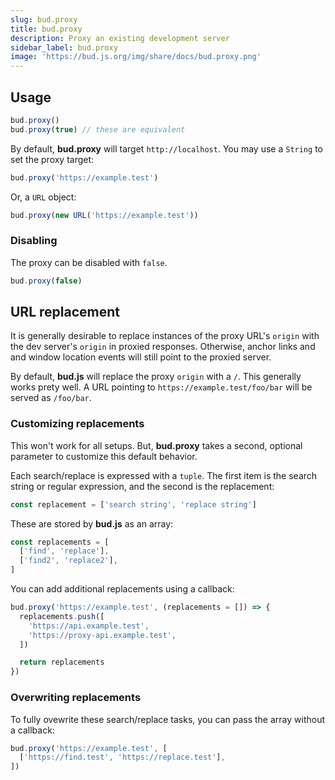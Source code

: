 ```yaml
---
slug: bud.proxy
title: bud.proxy
description: Proxy an existing development server
sidebar_label: bud.proxy
image: 'https://bud.js.org/img/share/docs/bud.proxy.png'
---
```


## Usage

```ts title='bud.config.ts'
bud.proxy()
bud.proxy(true) // these are equivalent
```

By default, **bud.proxy** will target `http://localhost`. You may use a `String` to set the proxy target:

```ts title='bud.config.ts'
bud.proxy('https://example.test')
```

Or, a `URL` object:

```ts title='bud.config.ts'
bud.proxy(new URL('https://example.test'))
```

### Disabling

The proxy can be disabled with `false`.

```ts bud.config.ts
bud.proxy(false)
```

## URL replacement

It is generally desirable to replace instances of the proxy URL's `origin` with
the dev server's `origin` in proxied responses.
Otherwise, anchor links and and window location events will still point to the proxied server.

By default, **bud.js** will replace the proxy `origin` with a `/`. This generally works
prety well. A URL pointing to `https://example.test/foo/bar` will be served as `/foo/bar`.

### Customizing replacements

This won't work for all setups. But, **bud.proxy** takes a second, optional parameter to customize
this default behavior.

Each search/replace is expressed with a `tuple`. The first item is the
search string or regular expression, and the second is the replacement:

```ts
const replacement = ['search string', 'replace string']
```

These are stored by **bud.js** as an array:

```ts
const replacements = [
  ['find', 'replace'],
  ['find2', 'replace2'],
]
```

You can add additional replacements using a callback:

```ts title='bud.config.ts'
bud.proxy('https://example.test', (replacements = []) => {
  replacements.push([
    'https://api.example.test',
    'https://proxy-api.example.test',
  ])

  return replacements
})
```

### Overwriting replacements

To fully ovewrite these search/replace tasks, you can pass the array
without a callback:

```ts title='bud.config.ts'
bud.proxy('https://example.test', [
  ['https://find.test', 'https://replace.test'],
])
```
